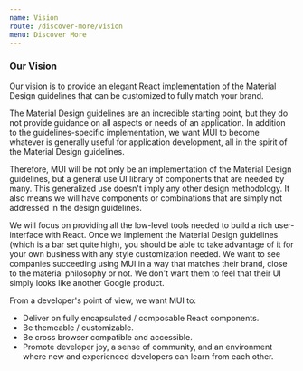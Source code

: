 ```yaml
---
name: Vision
route: /discover-more/vision
menu: Discover More
---
```


### Our Vision

<p class="description">
  Our vision is to provide an elegant React implementation of the Material
  Design guidelines that can be customized to fully match your brand.
</p>

The Material Design guidelines are an incredible starting point, but they do not provide guidance on all aspects or needs of an application. In addition to the guidelines-specific implementation, we want MUI to become whatever is generally useful for application development, all in the spirit of the Material Design guidelines.

Therefore, MUI will be not only be an implementation of the Material Design guidelines, but a general use UI library of components that are needed by many. This generalized use doesn't imply any other design methodology. It also means we will have components or combinations that are simply not addressed in the design guidelines.

We will focus on providing all the low-level tools needed to build a rich user-interface with React. Once we implement the Material Design guidelines (which is a bar set quite high), you should be able to take advantage of it for your own business with any style customization needed. We want to see companies succeeding using MUI in a way that matches their brand, close to the material philosophy or not. We don't want them to feel that their UI simply looks like another Google product.

From a developer's point of view, we want MUI to:

- Deliver on fully encapsulated / composable React components.
- Be themeable / customizable.
- Be cross browser compatible and accessible.
- Promote developer joy, a sense of community, and an environment where new and experienced developers can learn from each other.
